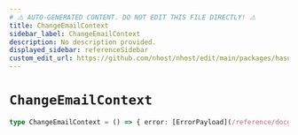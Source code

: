 ```yaml
---
# ⚠️ AUTO-GENERATED CONTENT. DO NOT EDIT THIS FILE DIRECTLY! ⚠️
title: ChangeEmailContext
sidebar_label: ChangeEmailContext
description: No description provided.
displayed_sidebar: referenceSidebar
custom_edit_url: https://github.com/nhost/nhost/edit/main/packages/hasura-auth-js/src/machines/change-email.ts#L8
---
```


# `ChangeEmailContext`

```ts
type ChangeEmailContext = () => { error: [ErrorPayload](/reference/docgen/react/types/error-payload) | null }
```
